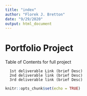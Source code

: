 ```yaml
---
title: "index"
author: "Florek J. Bretton"
date: "9/29/2020"
output: html_document
---
```


# Portfolio Project
 Table of Contents for full project
 
      1st deliverable Link (brief Desc)
      2nd deliverable link (brief Desc)
      3rd deliverable link (brief Desc)
```r
knitr::opts_chunk$set(echo = TRUE)
```

